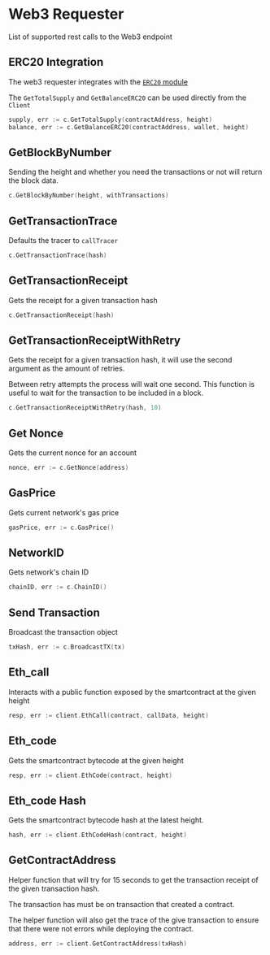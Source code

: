 # Web3 Requester

List of supported rest calls to the Web3 endpoint

## ERC20 Integration

The web3 requester integrates with the [`ERC20` module](/lib/smartcontract/erc20)

The `GetTotalSupply` and `GetBalanceERC20` can be used directly from the `Client`

```go
supply, err := c.GetTotalSupply(contractAddress, height)
balance, err := c.GetBalanceERC20(contractAddress, wallet, height)
```

## GetBlockByNumber

Sending the height and whether you need the transactions or not will return the block data.

```go
c.GetBlockByNumber(height, withTransactions)
```

## GetTransactionTrace

Defaults the tracer to `callTracer`

```go
c.GetTransactionTrace(hash)
```

## GetTransactionReceipt

Gets the receipt for a given transaction hash

```go
c.GetTransactionReceipt(hash)
```

## GetTransactionReceiptWithRetry

Gets the receipt for a given transaction hash, it will use the second argument as the amount of retries.

Between retry attempts the process will wait one second. This function is useful to wait for the transaction to be included in a block.

```go
c.GetTransactionReceiptWithRetry(hash, 10)
```

## Get Nonce

Gets the current nonce for an account

```go
nonce, err := c.GetNonce(address)
```

## GasPrice

Gets current network's gas price

```go
gasPrice, err := c.GasPrice()
```

## NetworkID

Gets network's chain ID

```go
chainID, err := c.ChainID()
```

## Send Transaction

Broadcast the transaction object

```go
txHash, err := c.BroadcastTX(tx)
```

## Eth_call

Interacts with a public function exposed by the smartcontract at the given height

```go
resp, err := client.EthCall(contract, callData, height)
```

## Eth_code

Gets the smartcontract bytecode at the given height

```go
resp, err := client.EthCode(contract, height)
```

## Eth_code Hash

Gets the smartcontract bytecode hash at the latest height.

```go
hash, err := client.EthCodeHash(contract, height)
```

## GetContractAddress

Helper function that will try for 15 seconds to get the transaction receipt of the given transaction hash.

The transaction has must be on transaction that created a contract.

The helper function will also get the trace of the give transaction to ensure that there were not errors while deploying the contract.

```go
address, err := client.GetContractAddress(txHash)
```
